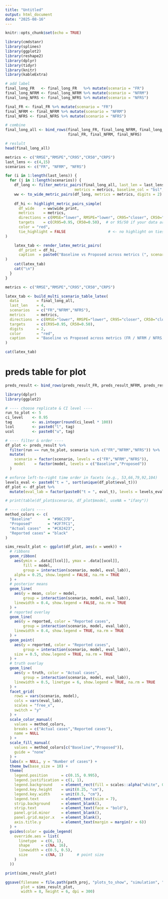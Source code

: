 ```yaml
---
title: "Untitled"
output: html_document
date: "2025-08-16"
---
```


```r
knitr::opts_chunk$set(echo = TRUE)

library(cmdstanr)
library(splines)
library(ggplot2)
library(reshape2)
library(dplyr)
library(tidyr)
library(knitr)
library(kableExtra)
```


```r
# add label
final_long_FR   <- final_long_FR   %>% mutate(scenario = "FR")
final_long_NFRM <- final_long_NFRM %>% mutate(scenario = "NFRM")
final_long_NFRS <- final_long_NFRS %>% mutate(scenario = "NFRS")

final_FR <- final_FR %>% mutate(scenario = "FR")
final_NFRM <- final_NFRM %>% mutate(scenario = "NFRM")
final_NFRS <- final_NFRS %>% mutate(scenario = "NFRS")

# combine
final_long_all <- bind_rows(final_long_FR, final_long_NFRM, final_long_NFRS, 
                            final_FR, final_NFRM, final_NFRS)

# reslult
head(final_long_all)

```




```r
metrics <- c("RMSE","RMSPE","CR95","CR50","CRPS")
last_lens <- c(4,15)
scenarios <- c("FR", "NFRM", "NFRS")

for (i in 1:length(last_lens)) {
  for (j in 1:length(scenarios)) {
    df_long <- filter_metric_pairs(final_long_all, last_len = last_lens[i], scenario = scenarios[j],
                               metrics = metrics, baseline_col = "bsl", proposed_col = "prps")
    ww <- to_wide_metric_pairs(df_long, metrics = metrics, digits = 2)
    
    df_hi <- highlight_metric_pairs_simple(
      df_wide    = ww$wide_print,
      metrics    = metrics,
      directions = c(RMSE="lower", RMSPE="lower", CR95="closer", CR50="closer", CRPS="lower"),
      targets    = c(CR95=0.95, CR50=0.50),  # or 95/50 if your data are percentages
      color = "red",
      tie_highlight = FALSE                   # <- no highlight on ties
)

    latex_tab <- render_latex_metric_pairs(
      df_print = df_hi,
      caption  = paste0("Baseline vs Proposed across metrics (", scenario = scenarios[j], "; last ", last_lens[i]  ," weeks)")
)
    cat(latex_tab)
    cat("\n") 
  }
}


```

```r
metrics <- c("RMSE","RMSPE","CR95","CR50","CRPS")

latex_tab <- build_multi_scenario_table_latex(
  data        = final_long_all,
  last_len    = 4,
  scenarios   = c("FR","NFRM","NFRS"),
  metrics     = metrics,
  directions  = c(RMSE="lower", RMSPE="lower", CR95="closer", CR50="closer", CRPS="lower"),
  targets     = c(CR95=0.95, CR50=0.50),   
  digits      = 2,
  color       = "red",
  caption     = "Baseline vs Proposed across metrics (FR / NFRM / NFRS; last 4 weeks)"
)

cat(latex_tab)

```

# preds table for plot 
```r
preds_result <- bind_rows(preds_result_FR, preds_result_NFRM, preds_result_NFRS)
```


```r
library(dplyr)
library(ggplot2)

# ---- choose replicate & CI level ----
run_to_plot <- 5
ci_level    <- 0.95
tag         <- as.integer(round(ci_level * 100))
lcol        <- paste0("l", tag)
ucol        <- paste0("u", tag)

# ---- filter & order ----
df_plot <- preds_result %>%
  filter(run == run_to_plot, scenario %in% c("FR","NFRM","NFRS")) %>%
  mutate(
    scenario = factor(scenario, levels = c("FR","NFRM","NFRS")),
    model    = factor(model, levels = c("Baseline","Proposed"))
  )

# enforce left-to-right time order in facets (e.g., 53,66,79,92,104)
levels_eval <- paste0("t = ", sort(unique(df_plot$eval_t)))
df_plot <- df_plot %>%
  mutate(eval_lab = factor(paste0("t = ", eval_t), levels = levels_eval))

# print(table(df_plot$scenario, df_plot$model, useNA = "ifany"))

# ---- colors ----
method_colors <- c(
  "Baseline"       = "#96C37D",
  "Proposed"       = "#2F7FC1",
  "Actual cases"   = "#C82423",
  "Reported cases" = "black"
)

sims_result_plot <- ggplot(df_plot, aes(x = week)) +
  # ribbons
  geom_ribbon(
    aes(ymin = .data[[lcol]], ymax = .data[[ucol]],
        fill = model,
        group = interaction(scenario, model, eval_lab)),
    alpha = 0.25, show.legend = FALSE, na.rm = TRUE
  ) +
  # posterior means
  geom_line(
    aes(y = mean, color = model,
        group = interaction(scenario, model, eval_lab)),
    linewidth = 0.4, show.legend = FALSE, na.rm = TRUE
  ) +
  # reported overlay 
  geom_line(
    aes(y = reported, color = "Reported cases",
        group = interaction(scenario, model, eval_lab)),
    linewidth = 0.4, show.legend = TRUE, na.rm = TRUE
  ) +
  geom_point(
    aes(y = reported, color = "Reported cases",
        group = interaction(scenario, model, eval_lab)),
    size = 0.5, show.legend = TRUE, na.rm = TRUE
  ) +
  # truth overlay
  geom_line(
    aes(y = truth, color = "Actual cases",
        group = interaction(scenario, model, eval_lab)),
    linewidth = 0.5, linetype = 6, show.legend = TRUE, na.rm = TRUE
  ) +
  facet_grid(
    rows = vars(scenario, model), 
    cols = vars(eval_lab),         
    scales = "free_x",
    switch = "y"
  ) +
  scale_color_manual(
    values = method_colors,
    breaks = c("Actual cases","Reported cases"),
    name = NULL
  ) +
  scale_fill_manual(
    values = method_colors[c("Baseline","Proposed")],
    guide = "none"
  ) +
  labs(x = NULL, y = "Number of cases") +
  theme_bw(base_size = 10) +
  theme(
    legend.position      = c(0.15, 0.995),        
    legend.justification = c(1, 1),
    legend.background    = element_rect(fill = scales::alpha("white", 0.75), color = NA),
    legend.key.height    = unit(0.25, "cm"),
    legend.key.width     = unit(0.5, "cm"),    
    legend.text          = element_text(size = 7), 
    strip.background     = element_blank(),
    strip.text           = element_text(face = "bold"),
    panel.grid.minor     = element_blank(),
    panel.grid.major.x   = element_blank(),
    axis.title.y         = element_text(margin = margin(r = 6))
  ) +
  guides(color = guide_legend(
    override.aes = list(
      linetype  = c(6, 1),      
      shape     = c(NA, 16),    
      linewidth = c(0.5, 0.5),
      size      = c(NA, 1)      # point size
    )
  ))

print(sims_result_plot)

ggsave(filename = file.path(path_proj, "plots_to_show", "simulation", "sims-results.png"),
       plot = sims_result_plot,
       width = 8, height = 6, dpi = 300)

```

